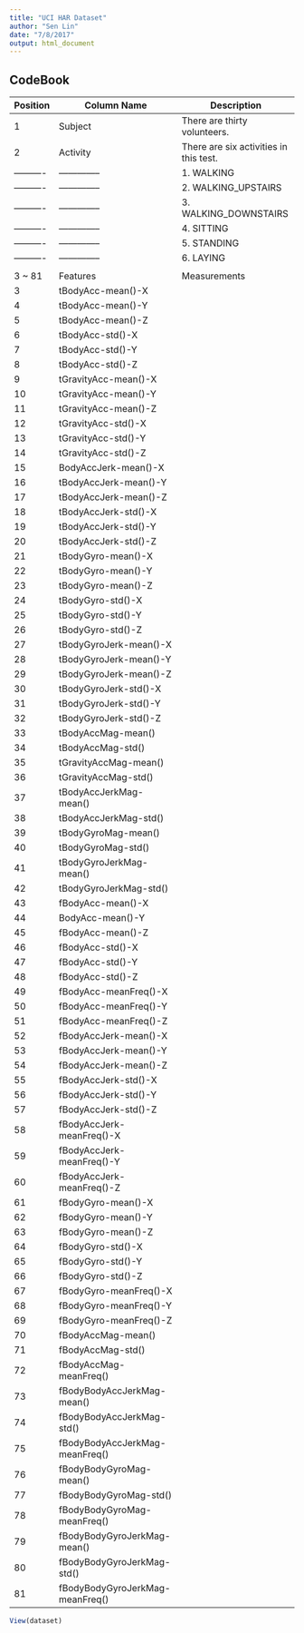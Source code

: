 ```yaml
---
title: "UCI HAR Dataset"
author: "Sen Lin"
date: "7/8/2017"
output: html_document
---
```


## CodeBook

Position  | Column Name  |  Description
----------|--------------|-----------------------------
1         |   Subject    |  There are thirty volunteers. 
2         |   Activity   |  There are six activities in this test.
----------|--------------|  1. WALKING
----------|--------------|  2. WALKING_UPSTAIRS
----------|--------------|  3. WALKING_DOWNSTAIRS
----------|--------------|  4. SITTING
----------|--------------|  5. STANDING
----------|--------------|  6. LAYING
          |              |                           
3 ~ 81    |   Features   |  Measurements
3         |                 tBodyAcc-mean()-X
4         |                 tBodyAcc-mean()-Y              
5         |                 tBodyAcc-mean()-Z
6         |                 tBodyAcc-std()-X               
7         |                 tBodyAcc-std()-Y
8         |                 tBodyAcc-std()-Z               
9         |                 tGravityAcc-mean()-X
10        |                 tGravityAcc-mean()-Y           
11        |                 tGravityAcc-mean()-Z            
12        |                 tGravityAcc-std()-X            
13        |                 tGravityAcc-std()-Y
14        |                 tGravityAcc-std()-Z            
15        |                 BodyAccJerk-mean()-X
16        |                 tBodyAccJerk-mean()-Y
17        |                 tBodyAccJerk-mean()-Z
18        |                 tBodyAccJerk-std()-X           
19        |                 tBodyAccJerk-std()-Y
20        |                 tBodyAccJerk-std()-Z           
21        |                 tBodyGyro-mean()-X
22        |                 tBodyGyro-mean()-Y             
23        |                 tBodyGyro-mean()-Z
24        |                 tBodyGyro-std()-X       
25        |                 tBodyGyro-std()-Y               
26        |                 tBodyGyro-std()-Z              
27        |                 tBodyGyroJerk-mean()-X          
28        |                 tBodyGyroJerk-mean()-Y         
29        |                 tBodyGyroJerk-mean()-Z
30        |                 tBodyGyroJerk-std()-X         
31        |                 tBodyGyroJerk-std()-Y
32        |                 tBodyGyroJerk-std()-Z          
33        |                 tBodyAccMag-mean()
34        |                 tBodyAccMag-std()              
35        |                 tGravityAccMag-mean()
36        |                 tGravityAccMag-std()           
37        |                 tBodyAccJerkMag-mean()
38        |                 tBodyAccJerkMag-std()          
39        |                 tBodyGyroMag-mean()
40        |                 tBodyGyroMag-std()
41        |                 tBodyGyroJerkMag-mean()
42        |                 tBodyGyroJerkMag-std()         
43        |                 fBodyAcc-mean()-X
44        |                 BodyAcc-mean()-Y              
45        |                 fBodyAcc-mean()-Z
46        |                 fBodyAcc-std()-X              
47        |                 fBodyAcc-std()-Y
48        |                 fBodyAcc-std()-Z               
49        |                 fBodyAcc-meanFreq()-X
50        |                 fBodyAcc-meanFreq()-Y          
51        |                 fBodyAcc-meanFreq()-Z
52        |                 fBodyAccJerk-mean()-X          
53        |                 fBodyAccJerk-mean()-Y
54        |                 fBodyAccJerk-mean()-Z          
55        |                 fBodyAccJerk-std()-X
56        |                 fBodyAccJerk-std()-Y
57        |                 fBodyAccJerk-std()-Z
58        |                 fBodyAccJerk-meanFreq()-X      
59        |                 fBodyAccJerk-meanFreq()-Y
60        |                 fBodyAccJerk-meanFreq()-Z      
61        |                 fBodyGyro-mean()-X
62        |                 fBodyGyro-mean()-Y             
63        |                 fBodyGyro-mean()-Z
64        |                 fBodyGyro-std()-X              
65        |                 fBodyGyro-std()-Y
66        |                 fBodyGyro-std()-Z              
67        |                 fBodyGyro-meanFreq()-X
68        |                 fBodyGyro-meanFreq()-Y         
69        |                 fBodyGyro-meanFreq()-Z
70        |                 fBodyAccMag-mean()             
71        |                 fBodyAccMag-std()
72        |                 fBodyAccMag-meanFreq()         
73        |                 fBodyBodyAccJerkMag-mean()
74        |                 fBodyBodyAccJerkMag-std()      
75        |                 fBodyBodyAccJerkMag-meanFreq()
76        |                 fBodyBodyGyroMag-mean()        
77        |                 fBodyBodyGyroMag-std()
78        |                 fBodyBodyGyroMag-meanFreq()    
79        |                 fBodyBodyGyroJerkMag-mean()
80        |                 fBodyBodyGyroJerkMag-std()     
81        |                 fBodyBodyGyroJerkMag-meanFreq()

```run_analysis.R
View(dataset)
```

